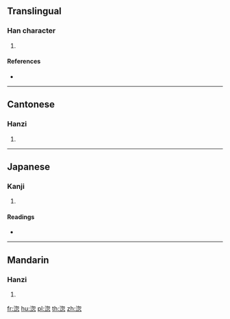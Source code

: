 {{character info/new}}
==Translingual==

===Han character===
{{Han char|rn=85|rad=水|as=08|sn=11|four=37132|canj=EPHP|ids=⿰氵忽}}

# {{defn|Han|sort=水08}}

====References====
* {{Han ref|kx=0632.070|dkj=17691|dj=1035.020|hdz=31657.020|uh=6DF4|ud=28148|bh=D5F5|bd=54773}}

----

==Cantonese==

===Hanzi===
{{yue-hanzi|jyut=|y=fat1}}

# {{defn|lang=yue|sort=水08}}

----

==Japanese==

===Kanji===
{{ja-kanji|grade=|rs=水08}}

# {{defn|lang=ja|sort=水08}}

====Readings====
* {{ja-readings|on=[[おつ]] (otsu), [[おち]] (ochi), [[こつ]] (kotsu), [[こち]] (kochi)|kun=}}

----

==Mandarin==

===Hanzi===
{{cmn-hanzi|pin=[[hū]] ([[hu1]])|wg=hu<sup>1</sup>}}

# {{defn|lang=cmn|sort=水08}}

[[fr:淴]]
[[hu:淴]]
[[pl:淴]]
[[th:淴]]
[[zh:淴]]